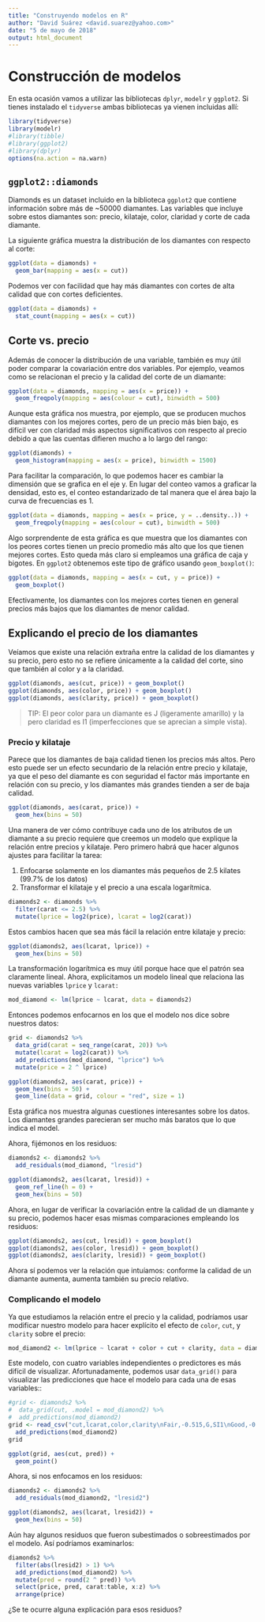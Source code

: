 ```yaml
---
title: "Construyendo modelos en R"
author: "David Suárez <david.suarez@yahoo.com>"
date: "5 de mayo de 2018"
output: html_document
---
```


# Construcción de modelos

En esta ocasión vamos a utilizar las bibliotecas `dplyr`, `modelr` y `ggplot2`. Si tienes instalado el `tidyverse` ambas bibliotecas ya vienen incluidas allí:

```r
library(tidyverse)
library(modelr)
#library(tibble)
#library(ggplot2)
#library(dplyr)
options(na.action = na.warn)
```

## `ggplot2::diamonds`

Diamonds es un dataset incluido en la biblioteca `ggplot2` que contiene información sobre más de ~50000 diamantes. Las variables que incluye sobre estos diamantes son: precio, kilataje, color, claridad y corte de cada diamante.

La siguiente gráfica muestra la distribución de los diamantes con respecto al corte:

```r
ggplot(data = diamonds) + 
  geom_bar(mapping = aes(x = cut))
```

Podemos ver con facilidad que hay más diamantes con cortes de alta calidad que con cortes deficientes.

```r
ggplot(data = diamonds) + 
  stat_count(mapping = aes(x = cut))
```

## Corte vs. precio

Además de conocer la distribución de una variable, también es muy útil poder comparar la covariación entre dos variables. Por ejemplo, veamos como se relacionan el precio y la calidad del corte de un diamante:

```r
ggplot(data = diamonds, mapping = aes(x = price)) + 
  geom_freqpoly(mapping = aes(colour = cut), binwidth = 500)
```

Aunque esta gráfica nos muestra, por ejemplo, que se producen muchos diamantes con los mejores cortes, pero de un precio más bien bajo, es difícil ver con claridad más aspectos significativos con respecto al precio debido a que las cuentas difieren mucho a lo largo del rango:

```r
ggplot(diamonds) + 
  geom_histogram(mapping = aes(x = price), binwidth = 1500)
```

Para facilitar la comparación, lo que podemos hacer es cambiar la dimensión que se grafica en el eje y. En lugar del conteo vamos a graficar la densidad, esto es, el conteo estandarizado de tal manera que el área bajo la curva de frecuencias es 1.

```r
ggplot(data = diamonds, mapping = aes(x = price, y = ..density..)) + 
  geom_freqpoly(mapping = aes(colour = cut), binwidth = 500)
```

Algo sorprendente de esta gráfica es que muestra que los diamantes con los peores cortes tienen un precio promedio más alto que los que tienen mejores cortes. Esto queda más claro si empleamos una gráfica de caja y bigotes. En `ggplot2` obtenemos este tipo de gráfico usando `geom_boxplot()`:

```r
ggplot(data = diamonds, mapping = aes(x = cut, y = price)) +
  geom_boxplot()
```

Efectivamente, los diamantes con los mejores cortes tienen en general precios más bajos que los diamantes de menor calidad.

## Explicando el precio de los diamantes

Veíamos que existe una relación extraña entre la calidad de los diamantes y su precio, pero esto no se refiere únicamente a la calidad del corte, sino que también al color y a la claridad.

```r
ggplot(diamonds, aes(cut, price)) + geom_boxplot()
ggplot(diamonds, aes(color, price)) + geom_boxplot()
ggplot(diamonds, aes(clarity, price)) + geom_boxplot()
```

> TIP: El peor color para un diamante es J (ligeramente amarillo) y la pero claridad es I1 (imperfecciones que se aprecian a simple vista).

### Precio y kilataje

Parece que los diamantes de baja calidad tienen los precios más altos. Pero esto puede ser un efecto secundario de la relación entre precio y kilataje, ya que el peso del diamante es con seguridad el factor más importante en relación con su precio, y los diamantes más grandes tienden a ser de baja calidad.

```r
ggplot(diamonds, aes(carat, price)) + 
  geom_hex(bins = 50)
```

Una manera de ver cómo contribuye cada uno de los atributos de un diamante a su precio requiere que creemos un modelo que explique la relación entre precios y kilataje. Pero primero habrá que hacer algunos ajustes para facilitar la tarea:

1. Enfocarse solamente en los diamantes más pequeños de 2.5 kilates (99.7% de los datos)
1. Transformar el kilataje y el precio a una escala logarítmica.

```r
diamonds2 <- diamonds %>% 
  filter(carat <= 2.5) %>% 
  mutate(lprice = log2(price), lcarat = log2(carat))
```

Estos cambios hacen que sea más fácil la relación entre kilataje y precio:

```r
ggplot(diamonds2, aes(lcarat, lprice)) + 
  geom_hex(bins = 50)
```

La transformación logarítmica es muy útil porque hace que el patrón sea claramente lineal. Ahora, explicitamos un modelo lineal que relaciona las nuevas variables `lprice` y `lcarat:`

```r
mod_diamond <- lm(lprice ~ lcarat, data = diamonds2)
```

Entonces podemos enfocarnos en los que el modelo nos dice sobre nuestros datos:

```r
grid <- diamonds2 %>% 
  data_grid(carat = seq_range(carat, 20)) %>% 
  mutate(lcarat = log2(carat)) %>% 
  add_predictions(mod_diamond, "lprice") %>% 
  mutate(price = 2 ^ lprice)

ggplot(diamonds2, aes(carat, price)) + 
  geom_hex(bins = 50) + 
  geom_line(data = grid, colour = "red", size = 1)
```

Esta gráfica nos muestra algunas cuestiones interesantes sobre los datos. Los diamantes grandes parecieran ser mucho más baratos que lo que indica el model.

Ahora, fijémonos en los residuos:

```r
diamonds2 <- diamonds2 %>% 
  add_residuals(mod_diamond, "lresid")

ggplot(diamonds2, aes(lcarat, lresid)) +
  geom_ref_line(h = 0) + 
  geom_hex(bins = 50)
```

Ahora, en lugar de verificar la covariación entre la calidad de un diamante y su precio, podemos hacer esas mismas comparaciones empleando los residuos: 

```r
ggplot(diamonds2, aes(cut, lresid)) + geom_boxplot()
ggplot(diamonds2, aes(color, lresid)) + geom_boxplot()
ggplot(diamonds2, aes(clarity, lresid)) + geom_boxplot()
```

Ahora sí podemos ver la relación que intuíamos: conforme la calidad de un diamante aumenta, aumenta también su precio relativo.

### Complicando el modelo

Ya que estudiamos la relación entre el precio y la calidad, podríamos usar modificar nuestro modelo para hacer explícito el efecto de `color`, `cut`, y `clarity` sobre el precio:

```r
mod_diamond2 <- lm(lprice ~ lcarat + color + cut + clarity, data = diamonds2)
```

Este modelo, con cuatro variables independientes o predictores es más difícil de visualizar. Afortunadamente, podemos usar `data_grid()` para visualizar las predicciones que hace el modelo para cada una de esas variables::

```r
#grid <- diamonds2 %>% 
#  data_grid(cut, .model = mod_diamond2) %>% 
#  add_predictions(mod_diamond2)
grid <- read_csv("cut,lcarat,color,clarity\nFair,-0.515,G,SI1\nGood,-0.515,G,SI1\nVery Good,-0.515,G,SI1\nPremium,-0.515,G,SI1\nIdeal,-0.515,G,SI1\n") %>%
  add_predictions(mod_diamond2)
grid

ggplot(grid, aes(cut, pred)) + 
  geom_point()
```

Ahora, si nos enfocamos en los residuos:

```r
diamonds2 <- diamonds2 %>% 
  add_residuals(mod_diamond2, "lresid2")

ggplot(diamonds2, aes(lcarat, lresid2)) + 
  geom_hex(bins = 50)
```

Aún hay algunos residuos que fueron subestimados o sobreestimados por el modelo. Así podríamos examinarlos:

```r
diamonds2 %>% 
  filter(abs(lresid2) > 1) %>% 
  add_predictions(mod_diamond2) %>% 
  mutate(pred = round(2 ^ pred)) %>% 
  select(price, pred, carat:table, x:z) %>% 
  arrange(price)
```

¿Se te ocurre alguna explicación para esos residuos?